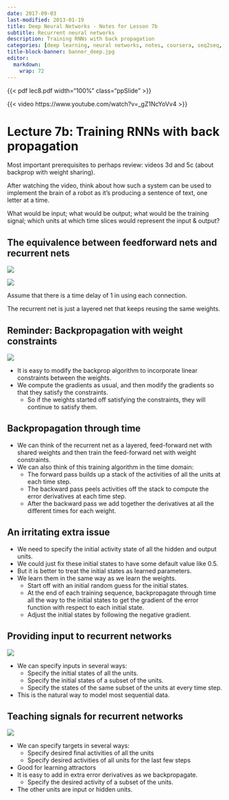 ```yaml
---
date: 2017-09-03
last-modified: 2013-01-19
title: Deep Neural Networks - Notes for Lesson 7b
subtitle: Recurrent neural networks
description: Training RNNs with back propagation  
categories: [deep learning, neural networks, notes, coursera, seq2seq, RNNs, LSTM] 
title-block-banner: banner_deep.jpg
editor: 
  markdown: 
    wrap: 72
---
```


```{=html}
<style>
.a4paper {margin: 0; aspect-ratio: 1 / 1.41;}
.letterpaper  {margin: 0; aspect-ratio: 22 / 17;}
.ppSlide {margin: 0; aspect-ratio: 22 / 13;}
</style>
```

{{< pdf lec8.pdf width="100%" class="ppSlide" >}}

::: column-margin
{{< video https://www.youtube.com/watch?v=_gZ1NcYoVv4 >}}
:::

# Lecture 7b: Training RNNs with back propagation 

Most important prerequisites to perhaps review: videos 3d and 5c (about backprop with weight sharing). 

After watching the video, think about how such a system can be used to implement the brain of a robot as it's producing a sentence of text, one letter at a time. 

What would be input; what would be output; what would be the training signal; which units at which time slices would represent the input & output? 


## The equivalence between feedforward nets and recurrent nets 

![](rnns.png)

![](timed_network.png)

Assume that there is a time delay of 1 in using each connection.

The recurrent net is just a layered net that keeps reusing the same weights. 

## Reminder: Backpropagation with weight constraints

![](math.png)

- It is easy to modify the backprop algorithm to incorporate linear constraints between the weights.
- We compute the gradients as usual, and then modify the gradients so that they satisfy the constraints.
  - So if the weights started off satisfying the constraints, they will continue to satisfy them. 



## Backpropagation through time

- We can think of the recurrent net as a layered, feed-forward net with shared weights and then train the feed-forward net with weight constraints.
- We can also think of this training algorithm in the time domain:
  - The forward pass builds up a stack of the activities of all the units at each time step.
  - The backward pass peels activities off the stack to compute the error derivatives at each time step.
  - After the backward pass we add together the derivatives at all the different times for each weight. 


## An irritating extra issue

- We need to specify the initial activity state of all the hidden and output units.
- We could just fix these initial states to have some default value like 0.5.
- But it is better to treat the initial states as learned parameters.
- We learn them in the same way as we learn the weights.
  - Start off with an initial random guess for the initial states.
  - At the end of each training sequence, backpropagate through time all the way to the initial states to get the gradient of the error function with respect to each initial state.
  - Adjust the initial states by following the negative gradient. 


## Providing input to recurrent networks

![](providing_input.png)


- We can specify inputs in several ways:
  - Specify the initial states of all the units.
  - Specify the initial states of a subset of the units.
  - Specify the states of the same subset of the units at every time step.
- This is the natural way to model most sequential data.


## Teaching signals for recurrent networks

![](teaching_signals.png)

- We can specify targets in several ways:
  - Specify desired final activities of all the units
  - Specify desired activities of all units for the last few steps
- Good for learning attractors
- It is easy to add in extra error derivatives as we backpropagate.
  - Specify the desired activity of a subset of the units.
- The other units are input or hidden units. 

